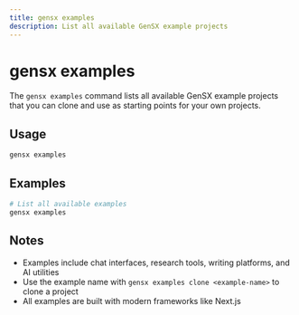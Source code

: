 ```yaml
---
title: gensx examples
description: List all available GenSX example projects
---
```


# gensx examples

The `gensx examples` command lists all available GenSX example projects that you can clone and use as starting points for your own projects.

## Usage

```bash
gensx examples
```

## Examples

```bash
# List all available examples
gensx examples
```

## Notes

- Examples include chat interfaces, research tools, writing platforms, and AI utilities
- Use the example name with `gensx examples clone <example-name>` to clone a project
- All examples are built with modern frameworks like Next.js

